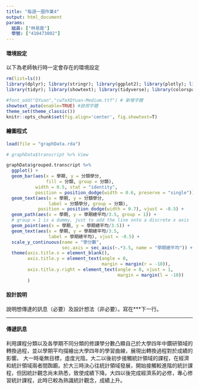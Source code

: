 ```yaml
---
title: "每週一圖作業4"
output: html_document
params:
  組員: ["林易霆"]  
  學號: ["410473002"]
---
```


#### 環境設定

以下為老師執行時一定會存在的環境設定
```r
rm(list=ls())
library(dplyr); library(stringr); library(ggplot2); library(plotly); library(lubridate); library(readr); library(colorspace); library(grDevices); library(shiny); library(shinyjs); library(scales)
library(tidyr); library(showtext); library(tidyverse); library(colorspace)

#font_add("QYuan","cwTeXQYuan-Medium.ttf") # 新增字體
showtext_auto(enable=TRUE) #啟用字體
theme_set(theme_classic())
knitr::opts_chunk$set(fig.align='center', fig.showtext=T)
```


#### 繪圖程式

```r
load(file = "graphData.rda")

# graphData$transcript %>% View

graphData$grouped.transcript %>% 
  ggplot() +
  geom_bar(aes(x = 學期, y = 分類學分,
               fill = 分類, group = 分類),
           width = 0.5, stat = "identity",
           position = position_dodge(width = 0.6, preserve = "single")) +
  geom_text(aes(x = 學期, y = 分類學分,
                label = 分類學分, group = 分類),
            position = position_dodge(width = 0.7), vjust = -0.5) +
  geom_path(aes(x = 學期, y = 學期總平均/3.5, group = 1)) + 
  # group = 1 is a dummy, just to add the line onto a discrete x axis
  geom_point(aes(x = 學期, y = 學期總平均/3.5)) +
  geom_text(aes(x = 學期, y = 學期總平均/3.5,
                label = 學期總平均), vjust = -0.5) +
  scale_y_continuous(name = "學分數",
                     sec.axis = sec_axis(~.*3.5, name = "學期總平均")) +
  theme(axis.title.x = element_blank(),
        axis.title.y = element_text(angle = 0,
                                    margin = margin(r = -10)),
        axis.title.y.right = element_text(angle = 0, vjust = 1,
                                          margin = margin(l = -10))
        )

```

#### 設計說明
說明想傳達的訊息（必要）及設計想法（非必要）。寫在***下一行。

*** 

#### 傳遞訊息

利用課程分類以及各學期不同分類的修課學分數凸顯自己於大學四年中鑽研領域的轉換過程，並以學期平均描繪出大學四年的學習曲線，展現出轉換過程對於成績的影響。
大一時毫無目標，虛度光陰。大二以後初步接觸統計領域的課程，在經濟和統計領域兩者間踟躕。於大三時決心往統計領域發展，開始接觸較進階的統計課程，但因統計觀念尚未熟悉，致使成績下降。大四以後完成經濟系的必修，專心修習統計課程，此時已較為熟識統計觀念，成績上升。